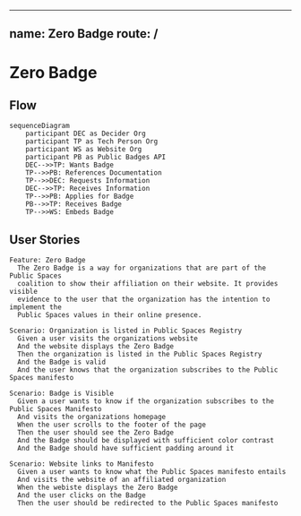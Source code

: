 
---
name: Zero Badge
route: /
---

# Zero Badge

## Flow

```mermaid
sequenceDiagram
    participant DEC as Decider Org
    participant TP as Tech Person Org
    participant WS as Website Org
    participant PB as Public Badges API
    DEC-->>TP: Wants Badge
    TP-->>PB: References Documentation
    TP-->>DEC: Requests Information
    DEC-->>TP: Receives Information
    TP-->>PB: Applies for Badge
    PB-->>TP: Receives Badge
    TP-->>WS: Embeds Badge
```

## User Stories

```cucumber
Feature: Zero Badge
  The Zero Badge is a way for organizations that are part of the Public Spaces
  coalition to show their affiliation on their website. It provides visible
  evidence to the user that the organization has the intention to implement the
  Public Spaces values in their online presence.

Scenario: Organization is listed in Public Spaces Registry
  Given a user visits the organizations website
  And the website displays the Zero Badge
  Then the organization is listed in the Public Spaces Registry
  And the Badge is valid
  And the user knows that the organization subscribes to the Public Spaces manifesto

Scenario: Badge is Visible
  Given a user wants to know if the organization subscribes to the Public Spaces Manifesto
  And visits the organizations homepage
  When the user scrolls to the footer of the page
  Then the user should see the Zero Badge
  And the Badge should be displayed with sufficient color contrast
  And the Badge should have sufficient padding around it

Scenario: Website links to Manifesto
  Given a user wants to know what the Public Spaces manifesto entails
  And visits the website of an affiliated organization
  When the webiste displays the Zero Badge
  And the user clicks on the Badge
  Then the user should be redirected to the Public Spaces manifesto
```